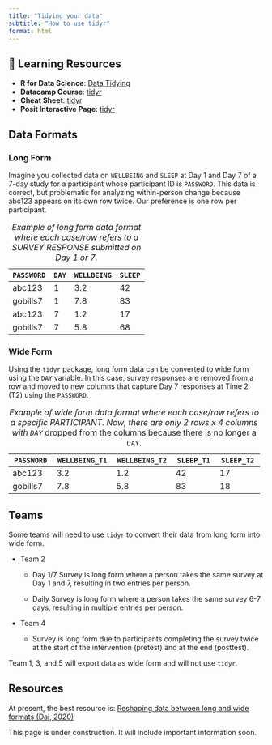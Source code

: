 ```yaml
---
title: "Tidying your data"
subtitle: "How to use tidyr"
format: html
---
```


::: callout-tip
## 📖 Learning Resources

-   **R for Data Science**: [Data Tidying](https://r4ds.hadley.nz/data-tidy.html)
-   **Datacamp Course**: [tidyr](https://www.datacamp.com/courses/reshaping-data-with-tidyr)
-   **Cheat Sheet**: [tidyr](https://rstudio.github.io/cheatsheets/tidyr.pdf)
-   **Posit Interactive Page**: [tidyr](https://rstudio.github.io/cheatsheets/html/tidyr.html)
:::

## 

## Data Formats

### Long Form

Imagine you collected data on `WELLBEING` and `SLEEP` at Day 1 and Day 7 of a 7-day study for a participant whose participant ID is `PASSWORD`. This data is correct, but problematic for analyzing within-person change because abc123 appears on its own row twice. Our preference is one row per participant.

| `PASSWORD` | `DAY` | `WELLBEING` | `SLEEP` |
|------------|-------|-------------|---------|
| abc123     | 1     | 3.2         | 42      |
| gobills7   | 1     | 7.8         | 83      |
| abc123     | 7     | 1.2         | 17      |
| gobills7   | 7     | 5.8         | 68      |

: *Example of long form data format where each case/row refers to a SURVEY RESPONSE submitted on Day 1 or 7.*

### Wide Form

Using the `tidyr` package, long form data can be converted to wide form using the `DAY` variable. In this case, survey responses are removed from a row and moved to new columns that capture Day 7 responses at Time 2 (T2) using the `PASSWORD`.

| `PASSWORD` | `WELLBEING_T1` | `WELLBEING_T2` | `SLEEP_T1` | `SLEEP_T2` |
|------------|----------------|----------------|------------|------------|
| abc123     | 3.2            | 1.2            | 42         | 17         |
| gobills7   | 7.8            | 5.8            | 83         | 18         |

: *Example of wide form data format where each case/row refers to a specific PARTICIPANT. Now, there are only 2 rows x 4 columns with `DAY`* dropped from the columns because there is no longer a `DAY`.

## Teams

Some teams will need to use `tidyr` to convert their data from long form into wide form.

-   Team 2

    -   Day 1/7 Survey is long form where a person takes the same survey at Day 1 and 7, resulting in two entries per person.

    -   Daily Survey is long form where a person takes the same survey 6-7 days, resulting in multiple entries per person.

-   Team 4

    -   Survey is long form due to participants completing the survey twice at the start of the intervention (pretest) and at the end (posttest).

Team 1, 3, and 5 will export data as wide form and will not use `tidyr`.

## Resources

At present, the best resource is: [Reshaping data between long and wide formats (Dai, 2020)](https://shanghai.hosting.nyu.edu/data/r/reshaping.html)

::: callout-warning
This page is under construction. It will include important information soon.
:::
